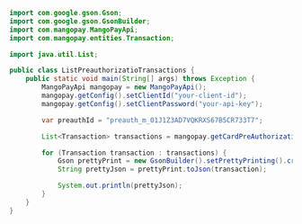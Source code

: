 ```java Java 
import com.google.gson.Gson;
import com.google.gson.GsonBuilder;
import com.mangopay.MangoPayApi;
import com.mangopay.entities.Transaction;

import java.util.List;

public class ListPreauthorizatioTransactions {
    public static void main(String[] args) throws Exception {
        MangoPayApi mangopay = new MangoPayApi();
        mangopay.getConfig().setClientId("your-client-id");
        mangopay.getConfig().setClientPassword("your-api-key");

        var preauthId = "preauth_m_01J1Z3AD7VQKRXS67B5CR733T7";

        List<Transaction> transactions = mangopay.getCardPreAuthorizationApi().getTransactions(preauthId, null);

        for (Transaction transaction : transactions) {
            Gson prettyPrint = new GsonBuilder().setPrettyPrinting().create();
            String prettyJson = prettyPrint.toJson(transaction);

            System.out.println(prettyJson);
        }
    }
}
```